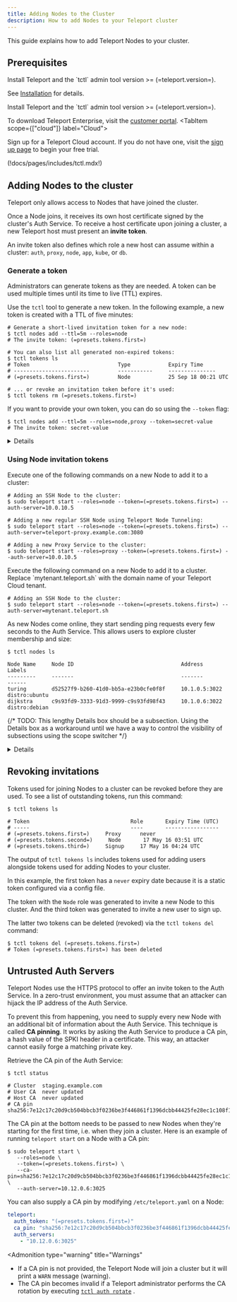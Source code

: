 ```yaml
---
title: Adding Nodes to the Cluster
description: How to add Nodes to your Teleport cluster
---
```


This guide explains how to add Teleport Nodes to your cluster.

## Prerequisites

<Tabs>
<TabItem scope={["oss"]} label="Self-Hosted">
Install Teleport and the `tctl` admin tool version >= (=teleport.version=).

See [Installation](../../installation.mdx) for details.

</TabItem>
<TabItem
  scope={["enterprise"]} label="Enterprise">
Install Teleport and the `tctl` admin tool version >= (=teleport.version=).

To download Teleport Enterprise, visit the
  [customer portal](https://dashboard.gravitational.com/web/login).
</TabItem>
<TabItem scope={["cloud"]}
  label="Cloud">

Sign up for a Teleport Cloud account. If you do not have one, visit the
  [sign up page](https://goteleport.com/signup/) to begin your free trial.
</TabItem>
</Tabs>

(!docs/pages/includes/tctl.mdx!)

## Adding Nodes to the cluster

Teleport only allows access to Nodes that have joined the cluster.

Once a Node joins, it receives its own host certificate signed by the cluster's
Auth Service. To receive a host certificate upon joining a cluster, a new
Teleport host must present an **invite token**.

An invite token also defines which role a new host can assume within a cluster:
`auth`, `proxy`, `node`, `app`, `kube`, or `db`.

### Generate a token

Administrators can generate tokens as they are needed. A token can be used
multiple times until its time to live (TTL) expires.

Use the `tctl` tool to generate a new token. In the following example, a new
token is created with a TTL of five minutes:

```code
# Generate a short-lived invitation token for a new node:
$ tctl nodes add --ttl=5m --roles=node
# The invite token: (=presets.tokens.first=)

# You can also list all generated non-expired tokens:
$ tctl tokens ls
# Token                            Type            Expiry Time
# ------------------------         -----------     ---------------
# (=presets.tokens.first=)         Node            25 Sep 18 00:21 UTC

# ... or revoke an invitation token before it's used:
$ tctl tokens rm (=presets.tokens.first=)
```

If you want to provide your own token, you can do so using the `--token` flag:

```code
$ tctl nodes add --ttl=5m --roles=node,proxy --token=secret-value
# The invite token: secret-value
```

<Details scope={["oss","enterprise"]} title="An insecure alternative: static tokens" scopeOnly={true} opened>
<Admonition type="warning">
Use short-lived tokens instead of long-lived static tokens.
Static tokens are easier to steal, guess, and leak.
</Admonition>

Static tokens are defined ahead of time by an administrator and stored in the
auth server's config file:

```yaml
# Config section in `/etc/teleport.yaml` file for the auth server
auth_service:
    enabled: true
    tokens:
    # This static token allows new hosts to join the cluster as "proxy" or "node"
    - "proxy,node:secret-token-value"
    # A token can also be stored in a file. In this example the token for adding
    # new auth servers are stored in /path/to/tokenfile
    - "auth:/path/to/tokenfile"
```
</Details>

### Using Node invitation tokens

<Tabs>
<TabItem scope={["oss", "enterprise"]} scopeOnly={true} label="Self Hosted">
Execute one of the following commands on a new Node to add it to a cluster:

```code
# Adding an SSH Node to the cluster:
$ sudo teleport start --roles=node --token=(=presets.tokens.first=) --auth-server=10.0.10.5

# Adding a new regular SSH Node using Teleport Node Tunneling:
$ sudo teleport start --roles=node --token=(=presets.tokens.first=) --auth-server=teleport-proxy.example.com:3080

# Adding a new Proxy Service to the cluster:
$ sudo teleport start --roles=proxy --token=(=presets.tokens.first=) --auth-server=10.0.10.5
```
</TabItem>
<TabItem scope={["cloud"]} scopeOnly={true} label="Teleport Cloud">
Execute the following command on a new Node to add it to a cluster. Replace
`mytenant.teleport.sh` with the domain name of your Teleport Cloud tenant.

```code
# Adding an SSH Node to the cluster:
$ sudo teleport start --roles=node --token=(=presets.tokens.first=) --auth-server=mytenant.teleport.sh
```

</TabItem>
</Tabs>


As new Nodes come online, they start sending ping requests every few seconds to
the Auth Service. This allows users to explore cluster membership and size:

```code
$ tctl nodes ls

Node Name     Node ID                                  Address            Labels
---------     -------                                  -------            ------
turing        d52527f9-b260-41d0-bb5a-e23b0cfe0f8f     10.1.0.5:3022      distro:ubuntu
dijkstra      c9s93fd9-3333-91d3-9999-c9s93fd98f43     10.1.0.6:3022      distro:debian
```

{/* TODO: This lengthy Details box should be a subsection. Using the Details box
as a workaround until we have a way to control the visibility of subsections
using the scope switcher */}

<Details scope={["oss", "enterprise"]} scopeOnly={true} title="Node Tunneling" opened>
Teleport Node Tunneling lets you add a remote Node to an existing Teleport Cluster through a tunnel.
This can be useful for IoT applications or for managing a couple of servers in a different network.

<Admonition type="note">
We recommend setting up a [Trusted Cluster](../admin/trustedclusters.mdx) if you
have workloads split across different networks or clouds.
</Admonition>

To connect a Node to your cluster via Node Tunneling, use `tctl` to create a
single-use token for a Node. Instead of supplying the IP of the Auth Service for
the `--auth-server` flag, you will use the URL of the Proxy Service.

In the example below, we've replaced the auth server IP with the Proxy's web
endpoint `teleport-proxy.example.com:3080`.

```code
$ tctl tokens add --type=node | grep -oP '(?<=token:\s).*' > token.file

# This will save the token to a file.
# Run this on the new node to join the cluster:
$ sudo teleport start --roles=node --token=/path/to/token.file --auth-server=teleport-proxy.example.com:3080
```

Using the ports in Teleport's default configuration, the Node needs to be able
to talk to ports `3080` and `3024` on the Proxy Service. Port `3080` is used to
initially fetch the credentials (SSH and TLS certificates) and for discovering
the reverse tunnel. Port `3024 `is used to establish a connection to the Auth
Service through the Proxy.

For those using ACME, port `443` is also required. 

To enable multiplexing so only one port is used, simply set the
`tunnel_listen_addr` to the same value as `web_listen_addr` within the
`proxy_service` section of your configuration file. Teleport will automatically
recognize that the Proxy Service is using the same port for both addresses and
enable multiplexing.

If your log setting is set to DEBUG, you will see multiplexing enabled in the
server log.

```txt
DEBU [PROC:1]    Setup Proxy: Reverse tunnel proxy and web proxy listen on the same port, multiplexing is on. service/service.go:1944
```

<Admonition
  type="tip"
  title="Load Balancers"
>

  The setup above also works even if the cluster uses multiple Proxy Service
  instances behind a load balancer (LB) or a DNS entry with multiple values. In
  this case, the Node establishes a tunnel to every proxy.
  
  This requires that an LB
  uses a round-robin or a similar balancing algorithm. Do not use sticky load balancing algorithms (a.k.a. "session affinity") with Teleport Proxy Service instances.
</Admonition>

</Details>

## Revoking invitations

Tokens used for joining Nodes to a cluster can be revoked before they are used.
To see a list of outstanding tokens, run this command:

```code
$ tctl tokens ls

# Token                                Role       Expiry Time (UTC)
# -----                                ----       -----------------
# (=presets.tokens.first=)     Proxy      never
# (=presets.tokens.second=)     Node       17 May 16 03:51 UTC
# (=presets.tokens.third=)     Signup     17 May 16 04:24 UTC
```

<Admonition type="tip" title="Signup tokens">

The output of `tctl tokens ls` includes tokens used for adding users alongside
tokens used for adding Nodes to your cluster.

</Admonition>

In this example, the first token has a `never` expiry date because it is a
static token configured via a config file.

The token with the `Node` role was generated to invite a new Node to this
cluster. And the third token was generated to invite a new user to sign up.

The latter two tokens can be deleted (revoked) via the `tctl tokens
del` command:

```code
$ tctl tokens del (=presets.tokens.first=)
# Token (=presets.tokens.first=) has been deleted
```

## Untrusted Auth Servers

Teleport Nodes use the HTTPS protocol to offer an invite token to the Auth Service.
In a zero-trust environment, you must assume that an attacker can hijack the IP
address of the Auth Service.

To prevent this from happening, you need to supply every new Node with an
additional bit of information about the Auth Service. This technique is called
**CA pinning**. It works by asking the Auth Service to produce a CA pin, a hash
value of the SPKI header in a certificate. This way, an attacker cannot easily
forge a matching private key.

Retrieve the CA pin of the Auth Service:

```code
$ tctl status

# Cluster  staging.example.com
# User CA  never updated
# Host CA  never updated
# CA pin   sha256:7e12c17c20d9cb504bbcb3f0236be3f446861f1396dcbb44425fe28ec1c108f1
```

The CA pin at the bottom needs to be passed to new Nodes when they're
starting for the first time, i.e. when they join a cluster. Here is an
example of running `teleport start` on a Node with a CA pin:

```code
$ sudo teleport start \
   --roles=node \
   --token=(=presets.tokens.first=) \
   --ca-pin=sha256:7e12c17c20d9cb504bbcb3f0236be3f446861f1396dcbb44425fe28ec1c108f1 \
   --auth-server=10.12.0.6:3025
```

You can also supply a CA pin by modifying `/etc/teleport.yaml` on a Node:

```yaml
teleport:
  auth_token: "(=presets.tokens.first=)"
  ca_pin: "sha256:7e12c17c20d9cb504bbcb3f0236be3f446861f1396dcbb44425fe28ec1c108f1"
  auth_servers:
    - "10.12.0.6:3025"
```

<Admonition
  type="warning"
  title="Warnings"
>
  - If a CA pin is not provided, the Teleport Node will join a cluster but it will
  print a `WARN` message (warning).
  - The CA pin becomes invalid if a Teleport administrator
  performs the CA rotation by executing
  [`tctl auth rotate`](../reference/cli.mdx#tctl-auth-rotate) .
</Admonition>


